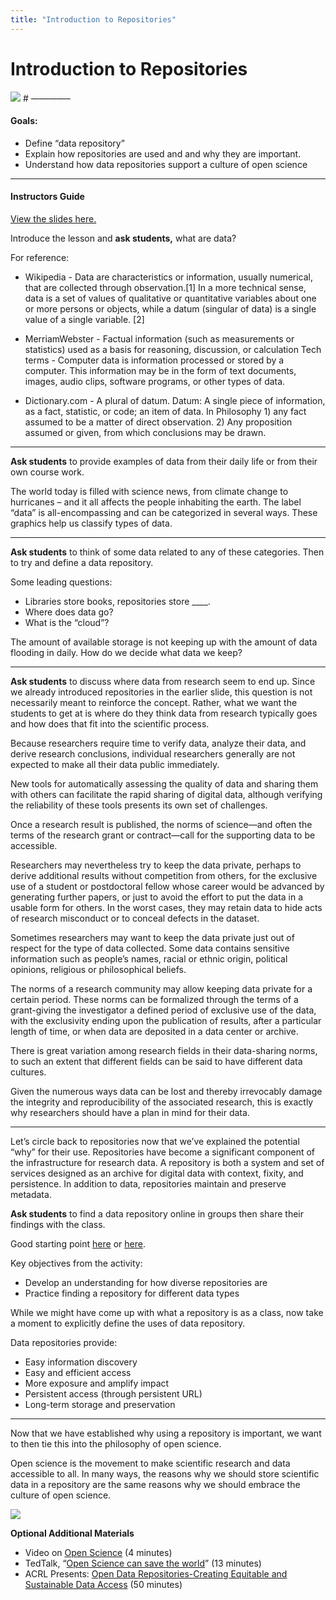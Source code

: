 ```yaml
---
title: "Introduction to Repositories"
---
```


# Introduction to Repositories

![](images/banner_repo.png)
# 
--------------

#### **Goals**: 

- Define "data repository" 
- Explain how repositories are used and and why they are important.
- Understand how data repositories support a culture of open science

---------------

#### **Instructors Guide **

[View the slides here.](https://docs.google.com/presentation/d/1zLSrdq8cbPZgyfmctebp4hTohp3asbItm5DXeDN6pFI/edit?usp=sharing)

Introduce the lesson and **ask students,** what are data? 

For reference:

* Wikipedia - Data are characteristics or information, usually numerical, that are collected through observation.[1] In a more technical sense, data is a set of values of qualitative or quantitative variables about one or more persons or objects, while a datum (singular of data) is a single value of a single variable. [2]

* MerriamWebster - Factual information (such as measurements or statistics) used as a basis for reasoning, discussion, or calculation
Tech terms - Computer data is information processed or stored by a computer. This information may be in the form of text documents, images, audio clips, software programs, or other types of data. 

* Dictionary.com - A plural of datum. Datum: A single piece of information, as a fact, statistic, or code; an item of data. In Philosophy 1) any fact assumed to be a matter of direct observation. 2) Any proposition assumed or given, from which conclusions may be drawn.

---------------

**Ask students** to provide examples of data from their daily life or from their own course work. 

The world today is filled with science news, from climate change to hurricanes – and it all affects the people inhabiting the earth. The label “data” is all-encompassing and can be categorized in several ways. These graphics help us classify types of data.

---------------

**Ask students** to think of some data related to any of these categories. Then to try and define a data repository.

Some leading questions: 

* Libraries store books, repositories store ____.
* Where does data go? 
* What is the "cloud"?

The amount of available storage is not keeping up with the amount of data flooding in daily. How do we decide what data we keep?

---------------

**Ask students** to discuss where data from research seem to end up. Since we already introduced repositories in the earlier slide, this question is not necessarily meant to reinforce the concept. Rather, what we want the students to get at is where do they think data from research typically goes and how does that fit into the scientific process.

Because researchers require time to verify data, analyze their data, and derive research conclusions, individual researchers generally are not expected to make all their data public immediately. 

New tools for automatically assessing the quality of data and sharing them with others can facilitate the rapid sharing of digital data, although verifying the reliability of these tools presents its own set of challenges.

Once a research result is published, the norms of science—and often the terms of the research grant or contract—call for the supporting data to be accessible. 

Researchers may nevertheless try to keep the data private, perhaps to derive additional results without competition from others, for the exclusive use of a student or postdoctoral fellow whose career would be advanced by generating further papers, or just to avoid the effort to put the data in a usable form for others. In the worst cases, they may retain data to hide acts of research misconduct or to conceal defects in the dataset. 

Sometimes researchers may want to keep the data private just out of respect for the type of data collected. Some data contains sensitive information such as people’s names, racial or ethnic origin, political opinions, religious or philosophical beliefs.

The norms of a research community may allow keeping data private for a certain period. These norms can be formalized through the terms of a grant-giving the investigator a defined period of exclusive use of the data, with the exclusivity ending upon the publication of results, after a particular length of time, or when data are deposited in a data center or archive.

There is great variation among research fields in their data-sharing norms, to such an extent that different fields can be said to have different data cultures.

Given the numerous ways data can be lost and thereby irrevocably damage the integrity and reproducibility of the associated research, this is exactly why researchers should have a plan in mind for their data.

---------------

Let’s circle back to repositories now that we’ve explained the potential “why” for their use. Repositories have become a significant component of the infrastructure for research data. A repository is both a system and set of services designed as an archive for digital data with context, fixity, and persistence. In addition to data, repositories maintain and preserve metadata.

**Ask students** to find a data repository online in groups then share their findings with the class. 

Good starting point [here](https://www.nsf.gov/geo/oce/oce-data-sample-repository-list.jsp) or [here](http://re3data.org/).

Key objectives from the activity: 

* Develop an understanding for how diverse repositories are
* Practice finding a repository for different data types

While we might have come up with what a repository is as a class, now take a moment to explicitly define the uses of data repository.

Data repositories provide: 

* Easy information discovery  
* Easy and efficient access  
* More exposure and amplify impact  
* Persistent access (through persistent URL)  
* Long-term storage and preservation

---------------

Now that we have established why using a repository is important, we want to then tie this into the philosophy of open science. 

Open science is the movement to make scientific research and data accessible to all. In many ways, the reasons why we should store scientific data in a repository are the same reasons why we should embrace the culture of open science. 

![](images/openscigraphic.jpg)

**Optional Additional Materials**

* Video on [Open Science](https://www.youtube.com/watch?v=3m6p6w8oOw4) (4 minutes)
*	TedTalk, “[Open Science can save the world](https://www.youtube.com/watch?v=uPtP6-nAjJ0)” (13 minutes)
*	ACRL Presents: [Open Data Repositories-Creating Equitable and Sustainable Data Access](https://www.youtube.com/watch?v=xaAh4PfPdRs) (50 minutes)
